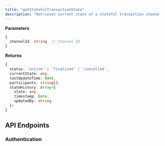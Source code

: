 ```yaml
---
title: "getStatefulTransactionState"
description: "Retrieves current state of a stateful transaction channel."
---
```


**Parameters**
```typescript
{
  channelId: string  // Channel ID
}
```

**Returns**
```typescript
{
  status: 'active' | 'finalized' | 'cancelled',
  currentState: any,
  lastUpdateTime: Date,
  participants: string[],
  stateHistory: Array<{
    state: any,
    timestamp: Date,
    updatedBy: string
  }>
}
```

## API Endpoints

### Authentication


